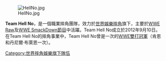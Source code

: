 {{expand|time=2013-06-23T04:56:40+00:00}}
{{Infobox Wrestling team
| name = Team Hell No
| image =WWE Team Hell No.jpg
|image_size     = 300px
| type = 團隊
| members = [[肯恩_(摔角手)|Kane]]<br/>[[丹尼爾·布萊恩|Daniel Bryan]]
| othernames = 
| former_members =
| weight = {{convert|533|lb|kg|abbr=on}}
| debut = 2012年9月10日（2018年6月28日重新回歸）
| disbanded = 2013年6月18日
| promotions = [[世界摔角娛樂|世界摔角娛樂]]
}}

[[File:HellNo.jpg|thumb]]

'''Team Hell No'''，是一個職業摔角團隊，效力於[[世界娛樂摔角|世界娛樂摔角]]旗下，主要於[[WWE_Raw|WWE Raw]]及[[WWE_Friday_Night_SmackDown!|WWE SmackDown]][[節目|節目]]中活躍。Team Hell No成立於2012年9月10日。
在Team Hell No的摔角事業中，Team Hell No曾是一次的[[WWE雙打冠軍|WWE雙打冠軍]]（肯恩和丹尼爾·布萊恩一次）。

[[Category:世界摔角娛樂旗下隊伍|Category:世界摔角娛樂旗下隊伍]]